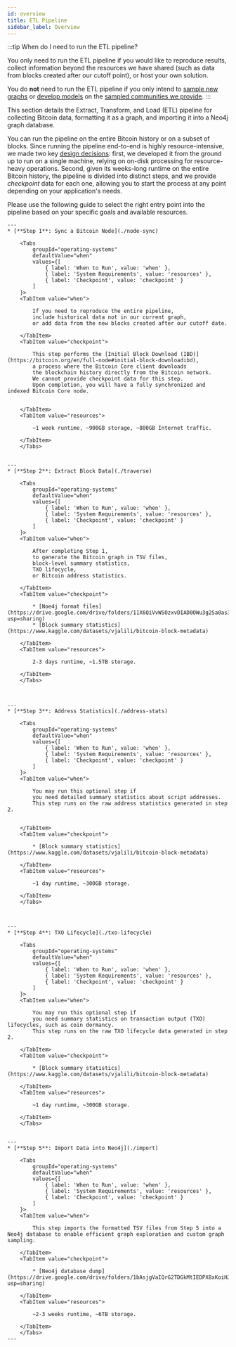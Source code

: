 ```yaml
---
id: overview
title: ETL Pipeline
sidebar_label: Overview
---
```




:::tip When do I need to run the ETL pipeline?

You only need to run the ETL pipeline if you would like to 
reproduce results, 
collect information beyond the resources we have shared 
(such as data from blocks created after our cutoff point), 
or host your own solution.

You do **not** need to run the ETL pipeline if you only intend to 
[sample new graphs](/docs/bitcoin/sampling/overview) or 
[develop models](https://github.com/B1AAB/GraphStudio) on 
the [sampled communities we provide](https://www.kaggle.com/datasets/vjalili/bitcoin-graph-sampled-communities).
:::


This section details the Extract, Transform, and Load (ETL) pipeline for 
collecting Bitcoin data, 
formatting it as a graph, and 
importing it into a Neo4j graph database.


You can run the pipeline on the entire Bitcoin history or 
on a subset of blocks. 
Since running the pipeline end-to-end is highly resource-intensive, 
we made two key [design decisions](/docs/gs/accessibility):
first, we developed it from the ground up to 
run on a single machine, 
relying on on-disk processing for resource-heavy operations. 
Second, given its weeks-long runtime on the entire Bitcoin history, 
the pipeline is divided into distinct steps, 
and we provide _checkpoint_ data for each one, 
allowing you to start the process at any point depending on your application's needs.



Please use the following guide to select the right entry point into the pipeline 
based on your specific goals and available resources.

    ---
    * [**Step 1**: Sync a Bitcoin Node](./node-sync)

        <Tabs
            groupId="operating-systems"
            defaultValue="when"
            values={[
                { label: 'When to Run', value: 'when' },
                { label: 'System Requirements', value: 'resources' },
                { label: 'Checkpoint', value: 'checkpoint' }
            ]
        }>
        <TabItem value="when">

            If you need to reproduce the entire pipeline, 
            include historical data not in our current graph, 
            or add data from the new blocks created after our cutoff date.

        </TabItem>
        <TabItem value="checkpoint">

            This step performs the [Initial Block Download (IBD)](https://bitcoin.org/en/full-node#initial-block-downloadibd), 
            a process where the Bitcoin Core client downloads 
            the blockchain history directly from the Bitcoin network.
            We cannot provide checkpoint data for this step. 
            Upon completion, you will have a fully synchronized and indexed Bitcoin Core node.


        </TabItem>
        <TabItem value="resources">

            ~1 week runtime, ~900GB storage, ~800GB Internet traffic.

        </TabItem>
        </Tabs>


    ---
    * [**Step 2**: Extract Block Data](./traverse)

        <Tabs
            groupId="operating-systems"
            defaultValue="when"
            values={[
                { label: 'When to Run', value: 'when' },
                { label: 'System Requirements', value: 'resources' },
                { label: 'Checkpoint', value: 'checkpoint' }
            ]
        }>
        <TabItem value="when">

            After completing Step 1, 
            to generate the Bitcoin graph in TSV files, 
            block-level summary statistics, 
            TXO lifecycle, 
            or Bitcoin address statistics.

        </TabItem>
        <TabItem value="checkpoint">

            * [Noe4j format files](https://drive.google.com/drive/folders/11X6QiVvWSOzxvDIAD0OWu3g2Sa0as3UQ?usp=sharing)
            * [Block summary statistics](https://www.kaggle.com/datasets/vjalili/bitcoin-block-metadata)

        </TabItem>
        <TabItem value="resources">

            2-3 days runtime, ~1.5TB storage.

        </TabItem>
        </Tabs>



    ---
    * [**Step 3**: Address Statistics](./address-stats)

        <Tabs
            groupId="operating-systems"
            defaultValue="when"
            values={[
                { label: 'When to Run', value: 'when' },
                { label: 'System Requirements', value: 'resources' },
                { label: 'Checkpoint', value: 'checkpoint' }
            ]
        }>
        <TabItem value="when">

            You may run this optional step if 
            you need detailed summary statistics about script addresses. 
            This step runs on the raw address statistics generated in step 2.


        </TabItem>
        <TabItem value="checkpoint">

            * [Block summary statistics](https://www.kaggle.com/datasets/vjalili/bitcoin-block-metadata)

        </TabItem>
        <TabItem value="resources">

            ~1 day runtime, ~300GB storage.

        </TabItem>
        </Tabs>



    ---
    * [**Step 4**: TXO Lifecycle](./txo-lifecycle)

        <Tabs
            groupId="operating-systems"
            defaultValue="when"
            values={[
                { label: 'When to Run', value: 'when' },
                { label: 'System Requirements', value: 'resources' },
                { label: 'Checkpoint', value: 'checkpoint' }
            ]
        }>
        <TabItem value="when">

            You may run this optional step if 
            you need summary statistics on transaction output (TXO) lifecycles, such as coin dormancy.
            This step runs on the raw TXO lifecycle data generated in step 2. 

        </TabItem>
        <TabItem value="checkpoint">

            * [Block summary statistics](https://www.kaggle.com/datasets/vjalili/bitcoin-block-metadata)

        </TabItem>
        <TabItem value="resources">

            ~1 day runtime, ~300GB storage.

        </TabItem>
        </Tabs>
    

    ---
    * [**Step 5**: Import Data into Neo4j](./import)

        <Tabs
            groupId="operating-systems"
            defaultValue="when"
            values={[
                { label: 'When to Run', value: 'when' },
                { label: 'System Requirements', value: 'resources' },
                { label: 'Checkpoint', value: 'checkpoint' }
            ]
        }>
        <TabItem value="when">

            This step imports the formatted TSV files from Step 5 into a Neo4j database to enable efficient graph exploration and custom graph sampling.

        </TabItem>
        <TabItem value="checkpoint">

            * [Neo4j database dump](https://drive.google.com/drive/folders/1bAsjgVaIQrG2TDGkMtIEDPX8xKoiHJUf?usp=sharing)

        </TabItem>
        <TabItem value="resources">

            ~2-3 weeks runtime, ~6TB storage.

        </TabItem>
        </Tabs>
    ---



<!-- this shows the cards, but it does not seem they are needed given the above tabs -->
<!-- <DocCardList items={useCurrentSidebarCategory().items} /> -->

